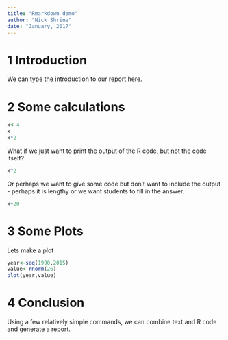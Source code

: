 ```yaml
---
title: "Rmarkdown demo"
author: "Nick Shrine"
date: "January, 2017"
---
```

# 1 Introduction
We can type the introduction to our report here.

# 2 Some calculations

```r
x<-4
x
x*2
```

What if we just want to print the output of the R code, but not the code itself?

```r
x^2
```

Or perhaps we want to give some code but don't want to include the output - perhaps it is lengthy or we want students to fill in the answer.

```r
x+20
```

# 3 Some Plots
Lets make a plot

```r
year<-seq(1990,2015)
value<-rnorm(26)
plot(year,value)
```

# 4 Conclusion
Using a few relatively simple commands, we can combine text and R code and generate a report.
